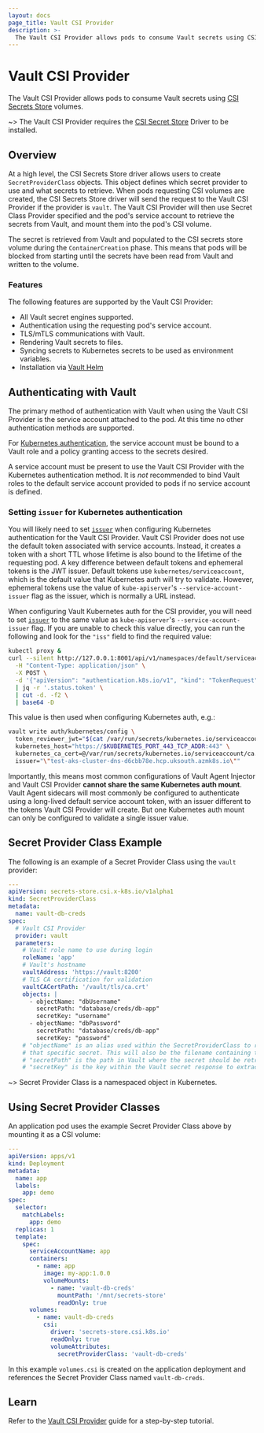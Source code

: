 ```yaml
---
layout: docs
page_title: Vault CSI Provider
description: >-
  The Vault CSI Provider allows pods to consume Vault secrets using CSI volumes.
---
```


# Vault CSI Provider

The Vault CSI Provider allows pods to consume Vault secrets using
[CSI Secrets Store](https://github.com/kubernetes-sigs/secrets-store-csi-driver) volumes.

~> The Vault CSI Provider requires the [CSI Secret Store](https://github.com/kubernetes-sigs/secrets-store-csi-driver)
Driver to be installed.

## Overview

At a high level, the CSI Secrets Store driver allows users to create `SecretProviderClass` objects.
This object defines which secret provider to use and what secrets to retrieve. When pods requesting CSI volumes
are created, the CSI Secrets Store driver will send the request to the Vault CSI Provider if the provider
is `vault`. The Vault CSI Provider will then use Secret Class Provider specified and the pod's service account to retrieve
the secrets from Vault, and <span class="x x-first x-last">mount</span> them <span class="x x-first x-last">into</span> the pod<span class="x x-first x-last">'s CSI</span> volume.

The secret is retrieved from Vault and populated to the CSI secrets store volume during the `ContainerCreation` phase.
This means that pods will be blocked from starting until the secrets have been read from Vault and written to the volume.

### Features

The following features are supported by the Vault CSI Provider:

- All Vault secret engines supported.
- Authentication using the requesting pod's service account.
- TLS/mTLS communications with Vault.
- Rendering Vault secrets to files.
- Syncing secrets to Kubernetes secrets to be used as environment variables.
- Installation via [Vault Helm](/docs/platform/k8s/helm)

## Authenticating with Vault

The primary method of authentication with Vault when using the Vault CSI Provider
is the service account attached to the pod. At this time no other authentication methods
are supported.

For [Kubernetes authentication](/docs/auth/kubernetes), the service account must be bound to a Vault role and a
policy granting access to the secrets desired.

A service account must be present to use the Vault CSI Provider with the Kubernetes
authentication method. It is _not_ recommended to bind Vault roles to the default service
account provided to pods if no service account is defined.

### Setting `issuer` for Kubernetes authentication

You will likely need to set [`issuer`](/api-docs/auth/kubernetes#issuer) when
configuring Kubernetes authentication for the Vault CSI Provider.
Vault CSI Provider does not use the default token associated with service accounts.
Instead, it creates a token with a short TTL whose lifetime is also bound to the
lifetime of the requesting pod. A key difference between default tokens and
ephemeral tokens is the JWT issuer. Default tokens use `kubernetes/serviceaccount`,
which is the default value that Kubernetes auth will try to validate. However,
ephemeral tokens use the value of `kube-apiserver`'s `--service-account-issuer`
flag as the issuer, which is normally a URL instead.

When configuring Vault Kubernetes auth for the CSI provider, you will need to set
[`issuer`](/api-docs/auth/kubernetes#issuer) to the same value as
`kube-apiserver`'s `--service-account-issuer` flag. If you are unable to check
this value directly, you can run the following and look for the `"iss"` field
to find the required value:

```bash
kubectl proxy &
curl --silent http://127.0.0.1:8001/api/v1/namespaces/default/serviceaccounts/default/token \
  -H "Content-Type: application/json" \
  -X POST \
  -d '{"apiVersion": "authentication.k8s.io/v1", "kind": "TokenRequest"}' \
  | jq -r '.status.token' \
  | cut -d. -f2 \
  | base64 -D
```

This value is then used when configuring Kubernetes auth, e.g.:

```bash
vault write auth/kubernetes/config \
  token_reviewer_jwt="$(cat /var/run/secrets/kubernetes.io/serviceaccount/token)" \
  kubernetes_host="https://$KUBERNETES_PORT_443_TCP_ADDR:443" \
  kubernetes_ca_cert=@/var/run/secrets/kubernetes.io/serviceaccount/ca.crt \
  issuer="\"test-aks-cluster-dns-d6cbb78e.hcp.uksouth.azmk8s.io\""
```

Importantly, this means most common configurations of Vault Agent Injector and
Vault CSI Provider **cannot share the same Kubernetes auth mount**. Vault
Agent sidecars will most commonly be configured to authenticate using a
long-lived default service account token, with an issuer different to the tokens
Vault CSI Provider will create. But one Kubernetes auth mount can only be
configured to validate a single issuer value.

## Secret Provider Class Example

The following is an example of a Secret Provider Class using the `vault` provider:

```yaml
---
apiVersion: secrets-store.csi.x-k8s.io/v1alpha1
kind: SecretProviderClass
metadata:
  name: vault-db-creds
spec:
  # Vault CSI Provider
  provider: vault
  parameters:
    # Vault role name to use during login
    roleName: 'app'
    # Vault's hostname
    vaultAddress: 'https://vault:8200'
    # TLS CA certification for validation
    vaultCACertPath: '/vault/tls/ca.crt'
    objects: |
      - objectName: "dbUsername"
        secretPath: "database/creds/db-app"
        secretKey: "username"
      - objectName: "dbPassword"
        secretPath: "database/creds/db-app"
        secretKey: "password"
    # "objectName" is an alias used within the SecretProviderClass to reference
    # that specific secret. This will also be the filename containing the secret.
    # "secretPath" is the path in Vault where the secret should be retrieved.
    # "secretKey" is the key within the Vault secret response to extract a value from.
```

~> Secret Provider Class is a namespaced object in Kubernetes.

## Using Secret Provider Classes

An application pod uses the example Secret Provider Class above by mounting it as a CSI volume:

```yaml
---
apiVersion: apps/v1
kind: Deployment
metadata:
  name: app
  labels:
    app: demo
spec:
  selector:
    matchLabels:
      app: demo
  replicas: 1
  template:
    spec:
      serviceAccountName: app
      containers:
        - name: app
          image: my-app:1.0.0
          volumeMounts:
            - name: 'vault-db-creds'
              mountPath: '/mnt/secrets-store'
              readOnly: true
      volumes:
        - name: vault-db-creds
          csi:
            driver: 'secrets-store.csi.k8s.io'
            readOnly: true
            volumeAttributes:
              secretProviderClass: 'vault-db-creds'
```

In this example `volumes.csi` is created on the application deployment and references
the Secret Provider Class named `vault-db-creds`.

## Learn

Refer to the [Vault CSI Provider](https://learn.hashicorp.com/tutorials/vault/kubernetes-secret-store-driver?in=vault/kubernetes)
guide for a step-by-step tutorial.
